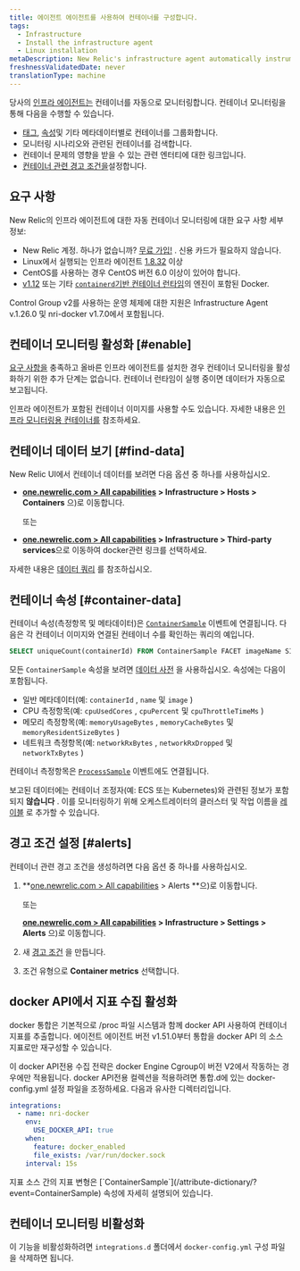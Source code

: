 ```yaml
---
title: 에이전트 에이전트를 사용하여 컨테이너를 구성합니다.
tags:
  - Infrastructure
  - Install the infrastructure agent
  - Linux installation
metaDescription: New Relic's infrastructure agent automatically instruments container runtimes to collect container metrics and metadata.
freshnessValidatedDate: never
translationType: machine
---
```


당사의 [인프라 에이전트는](/docs/welcome-new-relic-infrastructure) 컨테이너를 자동으로 모니터링합니다. 컨테이너 모니터링을 통해 다음을 수행할 수 있습니다.

* [태그](/docs/new-relic-one/use-new-relic-one/core-concepts/tagging-use-tags-organize-group-what-you-monitor), [속성](#container-data)및 기타 메타데이터별로 컨테이너를 그룹화합니다.
* 모니터링 시나리오와 관련된 컨테이너를 검색합니다.
* 컨테이너 문제의 영향을 받을 수 있는 관련 엔터티에 대한 링크입니다.
* [컨테이너 관련 경고 조건을](#alerts)설정합니다.

## 요구 사항

New Relic의 인프라 에이전트에 대한 자동 컨테이너 모니터링에 대한 요구 사항 세부 정보:

* New Relic 계정. 하나가 없습니까? [무료 가입!](https://newrelic.com/signup) . 신용 카드가 필요하지 않습니다.
* Linux에서 실행되는 인프라 에이전트 [1.8.32](/docs/release-notes/infrastructure-release-notes/infrastructure-agent-release-notes/new-relic-infrastructure-agent-1832) 이상
* CentOS를 사용하는 경우 CentOS 버전 6.0 이상이 있어야 합니다.
* [v1.12](https://docs.docker.com/engine/release-notes/prior-releases/#1120-2016-07-28) 또는 기타 [`containerd`기반 컨테이너 런타임](https://kubernetes.io/docs/setup/production-environment/container-runtimes)의 엔진이 포함된 Docker.

<Callout variant="important">
  Control Group v2를 사용하는 운영 체제에 대한 지원은 Infrastructure Agent v.1.26.0 및 nri-docker v1.7.0에서 포함됩니다.
</Callout>

## 컨테이너 모니터링 활성화 [#enable]

[요구 사항을](#requirements) 충족하고 올바른 인프라 에이전트를 설치한 경우 컨테이너 모니터링을 활성화하기 위한 추가 단계는 없습니다. 컨테이너 런타임이 실행 중이면 데이터가 자동으로 보고됩니다.

인프라 에이전트가 포함된 컨테이너 이미지를 사용할 수도 있습니다. 자세한 내용은 [인프라 모니터링용 컨테이너를](/docs/infrastructure/install-infrastructure-agent/linux-installation/container-infrastructure-monitoring) 참조하세요.

<InstallFeedback/>

## 컨테이너 데이터 보기 [#find-data]

New Relic UI에서 컨테이너 데이터를 보려면 다음 옵션 중 하나를 사용하십시오.

* <DNT>**[one.newrelic.com > All capabilities](https://one.newrelic.com/all-capabilities) > Infrastructure > Hosts > Containers**</DNT> 으)로 이동합니다.

  또는

* <DNT>**[one.newrelic.com > All capabilities](https://one.newrelic.com/all-capabilities) > Infrastructure > Third-party services**</DNT>으로 이동하여 docker관련 링크를 선택하세요.

자세한 내용은 [데이터 쿼리](/docs/using-new-relic/data/understand-data/query-new-relic-data) 를 참조하십시오.

## 컨테이너 속성 [#container-data]

컨테이너 속성(측정항목 및 메타데이터)은 [`ContainerSample`](/attribute-dictionary/?event=ContainerSample) 이벤트에 연결됩니다. 다음은 각 컨테이너 이미지와 연결된 컨테이너 수를 확인하는 쿼리의 예입니다.

```sql
SELECT uniqueCount(containerId) FROM ContainerSample FACET imageName SINCE 1 HOUR AGO TIMESERIES
```

모든 `ContainerSample` 속성을 보려면 [데이터 사전](/attribute-dictionary/?event=ContainerSample) 을 사용하십시오. 속성에는 다음이 포함됩니다.

* 일반 메타데이터(예: `containerId` , `name` 및 `image` )
* CPU 측정항목(예: `cpuUsedCores` , `cpuPercent` 및 `cpuThrottleTimeMs` )
* 메모리 측정항목(예: `memoryUsageBytes` , `memoryCacheBytes` 및 `memoryResidentSizeBytes` )
* 네트워크 측정항목(예: `networkRxBytes` , `networkRxDropped` 및 `networkTxBytes` )

컨테이너 측정항목은 [`ProcessSample`](/attribute-dictionary/?event=ProcessSample) 이벤트에도 연결됩니다.

보고된 데이터에는 컨테이너 조정자(예: ECS 또는 Kubernetes)와 관련된 정보가 포함되지 **않습니다** . 이를 모니터링하기 위해 오케스트레이터의 클러스터 및 작업 이름을 [레이블](https://docs.docker.com/ee/ucp/admin/configure/add-labels-to-cluster-nodes/) 로 추가할 수 있습니다.

## 경고 조건 설정 [#alerts]

컨테이너 관련 경고 조건을 생성하려면 다음 옵션 중 하나를 사용하십시오.

1. <DNT>**[one.newrelic.com > All capabilities](https://one.newrelic.com/all-capabilities) > Alerts **</DNT>으)로 이동합니다.

   또는

   <DNT>**[one.newrelic.com > All capabilities](https://one.newrelic.com/all-capabilities) > Infrastructure > Settings > Alerts**</DNT> 으)로 이동합니다.

2. 새 [경고 조건](/docs/alerts/new-relic-alerts/defining-conditions/create-alert-conditions) 을 만듭니다.

3. 조건 유형으로 <DNT>**Container metrics**</DNT> 선택합니다.

## docker API에서 지표 수집 활성화

docker 통합은 기본적으로 /proc 파일 시스템과 함께 docker API 사용하여 컨테이너 지표를 추출합니다. 에이전트 에이전트 버전 v1.51.0부터 통합을 docker API 의 소스 지표로만 재구성할 수 있습니다.

이 docker API전용 수집 전략은 docker Engine Cgroup이 버전 V2에서 작동하는 경우에만 적용됩니다. docker API전용 컬렉션을 적용하려면 통합.d에 있는 docker-config.yml 설정 파일을 조정하세요. 다음과 유사한 디렉터리입니다.

```yaml
integrations:
  - name: nri-docker
    env:
      USE_DOCKER_API: true
    when:
      feature: docker_enabled
      file_exists: /var/run/docker.sock
    interval: 15s
```

<Callout variant="tip">
  지표 소스 간의 지표 변형은 [`ContainerSample`](/attribute-dictionary/?event=ContainerSample) 속성에 자세히 설명되어 있습니다.
</Callout>

## 컨테이너 모니터링 비활성화

이 기능을 비활성화하려면 `integrations.d` 폴더에서 `docker-config.yml` 구성 파일을 삭제하면 됩니다.